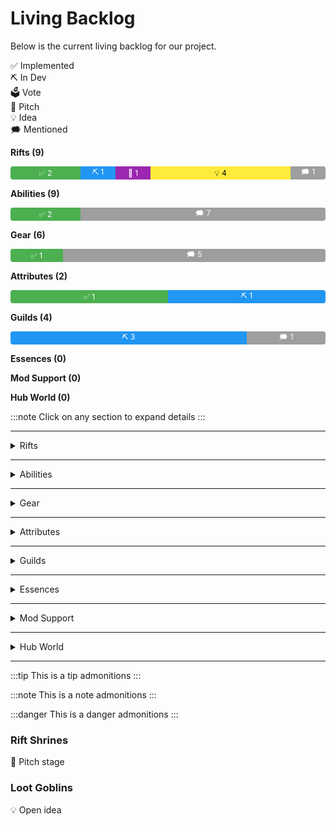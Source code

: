 # Living Backlog

Below is the current living backlog for our project.


<div style={{display: "flex", gap: "8px"}}>
  <div style={{flex: 1, background: "#4caf50", color: "white", textAlign: "center", padding: "4px", borderRadius: "4px"}}>✅ Implemented</div>
  <div style={{flex: 1, background: "#2196f3", color: "white", textAlign: "center", padding: "4px", borderRadius: "4px"}}>⛏️ In Dev</div>
  <div style={{flex: 1, background: "#ff9800", color: "black", textAlign: "center", padding: "4px", borderRadius: "4px"}}>🗳️ Vote</div>
  <div style={{flex: 1, background: "#9c27b0", color: "white", textAlign: "center", padding: "4px", borderRadius: "4px"}}>📄 Pitch</div>
  <div style={{flex: 1, background: "#ffeb3b", color: "black", textAlign: "center", padding: "4px", borderRadius: "4px"}}>💡 Idea</div>
  <div style={{flex: 1, background: "#9e9e9e", color: "white", textAlign: "center", padding: "4px", borderRadius: "4px"}}>🗯️ Mentioned</div>
</div>

**Rifts (9)**
<div style="display: flex; width: 100%; border-radius: 4px; overflow: hidden; background: #ddd; font-size: 12px; margin-bottom: 12px;">
  <div style="flex: 2; background: #4caf50; color: white; display: flex; align-items: center; justify-content: center;">✅ 2</div>
  <div style="flex: 1; background: #2196f3; color: white; display: flex; align-items: center; justify-content: center;">⛏️ 1</div>
  <div style="flex: 1; background: #9c27b0; color: white; display: flex; align-items: center; justify-content: center;">📝 1</div>
  <div style="flex: 4; background: #ffeb3b; color: black; display: flex; align-items: center; justify-content: center;">💡 4</div>
  <div style="flex: 1; background: #9e9e9e; color: white; display: flex; align-items: center; justify-content: center;">🗯️ 1</div>
</div>

**Abilities (9)**
<div style="display: flex; width: 100%; border-radius: 4px; overflow: hidden; background: #ddd; font-size: 12px; margin-bottom: 12px;">
  <div style="flex: 2; background: #4caf50; color: white; display: flex; align-items: center; justify-content: center;">✅ 2</div>
  <div style="flex: 7; background: #9e9e9e; color: white; display: flex; align-items: center; justify-content: center;">🗯️ 7</div>
</div>

**Gear (6)**
<div style="display: flex; width: 100%; border-radius: 4px; overflow: hidden; background: #ddd; font-size: 12px; margin-bottom: 12px;">
  <div style="flex: 1; background: #4caf50; color: white; display: flex; align-items: center; justify-content: center;">✅ 1</div>
  <div style="flex: 5; background: #9e9e9e; color: white; display: flex; align-items: center; justify-content: center;">🗯️ 5</div>
</div>

**Attributes (2)**
<div style="display: flex; width: 100%; border-radius: 4px; overflow: hidden; background: #ddd; font-size: 12px; margin-bottom: 12px;">
  <div style="flex: 1; background: #4caf50; color: white; display: flex; align-items: center; justify-content: center;">✅ 1</div>
  <div style="flex: 1; background: #2196f3; color: white; display: flex; align-items: center; justify-content: center;">⛏️ 1</div>
</div>

**Guilds (4)**
<div style="display: flex; width: 100%; border-radius: 4px; overflow: hidden; background: #ddd; font-size: 12px; margin-bottom: 12px;">
  <div style="flex: 3; background: #2196f3; color: white; display: flex; align-items: center; justify-content: center;">⛏️ 3</div>
  <div style="flex: 1; background: #9e9e9e; color: white; display: flex; align-items: center; justify-content: center;">🗯️ 1</div>
</div>

**Essences (0)**


**Mod Support (0)**


**Hub World (0)**


:::note
Click on any section to expand details
:::

---

<details>
<summary style={{display: "flex", alignItems: "center", lineHeight: "1"}}>
  Rifts
  <span style={{
    display: "flex",
    width: "180px",
    height: "12px",
    marginLeft: "8px",
    borderRadius: "4px",
    overflow: "hidden",
    background: "#ddd",
    alignSelf: "center"
  }}>
    <span style={{flex: 22, background: "#4caf50"}}></span>
    <span style={{flex: 11, background: "#2196f3"}}></span>
    <span style={{flex: 0, background: "#ff9800"}}></span>
    <span style={{flex: 11, background: "#9c27b0"}}></span>
    <span style={{flex: 44, background: "#ffeb3b"}}></span>
    <span style={{flex: 11, background: "#9e9e9e"}}></span>
  </span>
</summary>

✅ Implemented | ⛏️ In Development | 🗳️ Vote | 📝 Pitch | 💡 Idea | 🗯️ Mentioned

- Generation ✅
- Objectives ✅
- Mapper ⛏️
- Shrines 📝
- Stability 💡
- Loot Goblins 💡
- Champions 💡
- Gachapon 💡
- Guild Rooms 🗯️
</details>


---

<details>
<summary>Abilities</summary>
✅ Implemented | ⛏️ In Development | 🗳️ Vote | 📄 Pitch | 💡 Idea | 🗯️ Mentioned

- Mana 🗯️
- AOE ✅
- Projectiles ✅
- DoT 🗯️
- Cloud 🗯️
- Melee 🗯️
- Defensive 🗯️
- Totems 🗯️
- Follower Summons 🗯️

</details>

---

<details>
<summary>Gear</summary>
✅ Implemented | ⛏️ In Development | 🗳️ Vote | 📄 Pitch | 💡 Idea | 🗯️ Mentioned

- Basic Sockets 🗯️
- Runegems ✅
- Ability Based Sockets 🗯️
- Special Sockets 🗯️
- Base Items 🗯️
- Potions 🗯️

</details>

---

<details>
<summary>Attributes</summary>
✅ Implemented | ⛏️ In Development | 🗳️ Vote | 📄 Pitch | 💡 Idea | 🗯️ Mentioned

- Criticals ✅
- Thorns ⛏️

</details>

---

<details>
<summary>Guilds</summary>
✅ Implemented | ⛏️ In Development | 🗳️ Vote | 📄 Pitch | 💡 Idea | 🗯️ Mentioned

- Currency ⛏️
- Stores ⛏️
- Quests ⛏️
- Rankings 🗯️ 

</details>

---

<details>
<summary>Essences</summary>
✅ Implemented | ⛏️ In Development | 🗳️ Vote | 📄 Pitch | 💡 Idea | 🗯️ Mentioned

- TBD

</details>

---

<details>
<summary>Mod Support</summary>
✅ Implemented | ⛏️ In Development | 🗳️ Vote | 📄 Pitch | 💡 Idea | 🗯️ Mentioned

- TBD

</details>

---

<details>
<summary>Hub World</summary>
✅ Implemented | ⛏️ In Development | 🗳️ Vote | 📄 Pitch | 💡 Idea | 🗯️ Mentioned

- TBD

</details>

---

:::tip
This is a tip admonitions
:::

:::note
This is a note admonitions
:::

:::danger
This is a danger admonitions
:::

<div style={{display: "flex", gap: "1rem"}}>
  <div style={{flex: "1", border: "1px solid #ccc", padding: "1rem"}}>
    <h3>Rift Shrines</h3>
    <p>📝 Pitch stage</p>
  </div>
  <div style={{flex: "1", border: "1px solid #ccc", padding: "1rem"}}>
    <h3>Loot Goblins</h3>
    <p>💡 Open idea</p>
  </div>
</div>
